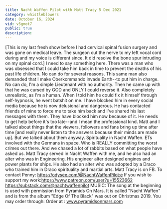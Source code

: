 ```yaml
---
title: Nacht Waffen Pilot with Matt Tracy 5 Dec 2021
category: whistleblowers
date: October 16, 2024
vid: v5gmot7
public: true
description:
---
```

[This is my last fresh show before I had cervical spinal fusion surgery and was gone on medical leave. The surgeon cut the nerve to my left vocal cord during and my voice is different since. It did resolve the bone spur intruding on my spinal cord.]
I need to say something here. There was a man who was obsessed that I could take him back in time to prevent the deaths of his past life children. No can do for several reasons. This same man also demanded that I make Oberkommando invade Earth--to put him in charge. No can do, I'm a simple Lieutenant with no authority. Then he came up with that he was cursed by GOD and ONLY I could reverse it. Also completely unrealistic, as I'm a human. When I told him he could fix it himself through self-hypnosis, he went batshit on me. I have blocked him in every social media because he is now delusional and dangerous. He has contacted friends of mine to force me to take him back and I've shared his last messages with them. They have blocked him now because of it. He needs to get help before it's too late--and I mean the professional kind.
Matt and I talked about things that the viewers, followers and fans bring up time after time [and really never listen to the answers because their minds are made up]. But we talked about them anyway. Spirituality in Nacht Waffen. ETs involved with the Germans in space. Who is REALLY committing the worst crimes out there. And we chased a lot of rabbits based on what people have asked us.
Matt Tracy served in Nacht Waffen with me, and he also had an alter who was in Engineering. His engineer alter designed engines and power plants for ships. He also had an alter who was adopted by a Draco who trained him in Draco spirituality and martial arts.
Matt Tracy is on FB.
To contact Penny:
https://odysee.com/@NachtWaffenPilot:e
If you wish to support my work:https://www.patreon.com/user?u=15523662
https://substack.com/@nachtwaffenpilot
MUSIC:
The song at the beginning is used with permission from Pyramids On Mars.
It is called "Nacht Waffen" and is from the album "Edge Of The Black" was out on Christmas 2019.
You may order through:
Order at : www.pyramidsonmars.com
